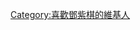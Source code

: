 {{Userbox
  |border-c = #763688 
  |border-s = 1
  |id-c     = #CC0080
  |id-s     = 2
  |id-fc    = #00CED1
|info-a = center
|info-c = #CC0080
|info-fc = 
|info-lh = 1.25em
|info-s = 9
  |id       = [[File:My Secret G.E.M..JPG|60px]]
  |info     = [[鄧紫棋|{{color|#FFFFFF|'''''It's all about you<br>I'm in love with you''<br>我眼中分分秒秒也有-{妳}-'''}}]]
}}
<includeonly>[[Category:喜歡鄧紫棋的維基人]]</includeonly>